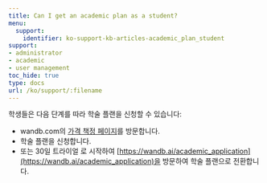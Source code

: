 ---
title: Can I get an academic plan as a student?
menu:
  support:
    identifier: ko-support-kb-articles-academic_plan_student
support:
- administrator
- academic
- user management
toc_hide: true
type: docs
url: /ko/support/:filename
---

학생들은 다음 단계를 따라 학술 플랜을 신청할 수 있습니다:

- wandb.com의 [가격 책정 페이지](https://wandb.ai/site/pricing)를 방문합니다.
- 학술 플랜을 신청합니다.
- 또는 30일 트라이얼 로 시작하여 [https://wandb.ai/academic_application](https://wandb.ai/academic_application)을 방문하여 학술 플랜으로 전환합니다.
